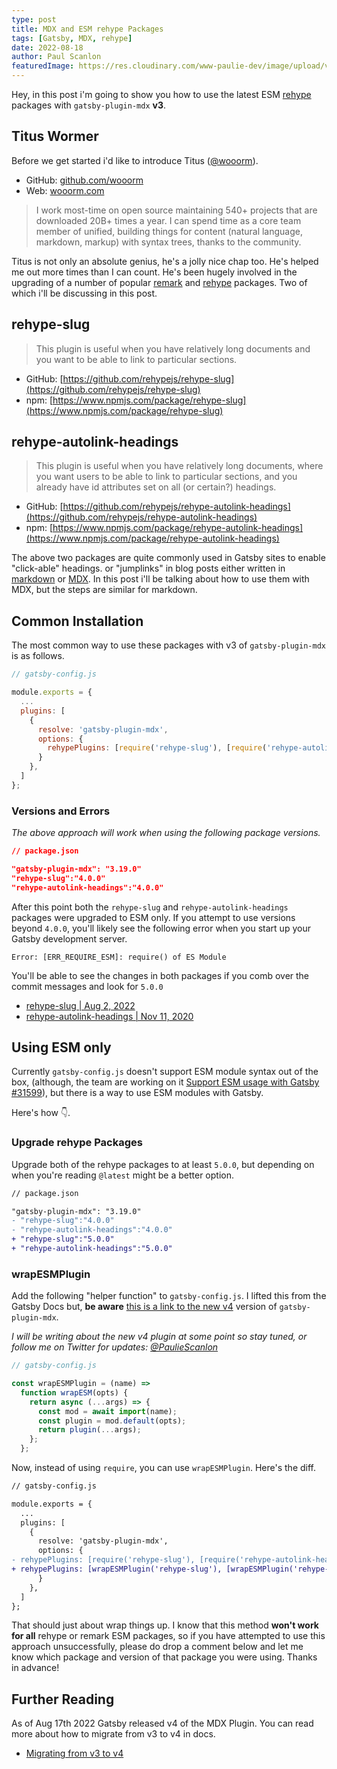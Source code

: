 ```yaml
---
type: post
title: MDX and ESM rehype Packages
tags: [Gatsby, MDX, rehype]
date: 2022-08-18
author: Paul Scanlon
featuredImage: https://res.cloudinary.com/www-paulie-dev/image/upload/v1660808390/paulie.dev/2022/08/mdx-esm-rehyp_duw4ps.jpg
---
```


Hey, in this post i'm going to show you how to use the latest ESM [rehype](https://github.com/rehypejs) packages with
`gatsby-plugin-mdx` **v3**.

## Titus Wormer

Before we get started i'd like to introduce Titus ([@wooorm](https://twitter.com/wooorm)).

- GitHub: [github.com/wooorm](github.com/wooorm)
- Web: [wooorm.com](https://wooorm.com/)

> I work most-time on open source maintaining 540+ projects that are downloaded 20B+ times a year. I can spend time as a
> core team member of unified, building things for content (natural language, markdown, markup) with syntax trees,
> thanks to the community.

Titus is not only an absolute genius, he's a jolly nice chap too. He's helped me out more times than I can count. He's
been hugely involved in the upgrading of a number of popular [remark](https://github.com/remarkjs) and
[rehype](https://github.com/rehypejs) packages. Two of which i'll be discussing in this post.

## rehype-slug

> This plugin is useful when you have relatively long documents and you want to be able to link to particular sections.

- GitHub: [https://github.com/rehypejs/rehype-slug](https://github.com/rehypejs/rehype-slug)
- npm: [https://www.npmjs.com/package/rehype-slug](https://www.npmjs.com/package/rehype-slug)

## rehype-autolink-headings

> This plugin is useful when you have relatively long documents, where you want users to be able to link to particular
> sections, and you already have id attributes set on all (or certain?) headings.

- GitHub: [https://github.com/rehypejs/rehype-autolink-headings](https://github.com/rehypejs/rehype-autolink-headings)
- npm: [https://www.npmjs.com/package/rehype-autolink-headings](https://www.npmjs.com/package/rehype-autolink-headings)

The above two packages are quite commonly used in Gatsby sites to enable "click-able" headings. or "jumplinks" in blog
posts either written in [markdown](https://www.markdownguide.org/basic-syntax/) or [MDX](https://mdxjs.com/). In this
post i'll be talking about how to use them with MDX, but the steps are similar for markdown.

## Common Installation

The most common way to use these packages with v3 of `gatsby-plugin-mdx` is as follows.

```javascript
// gatsby-config.js

module.exports = {
  ...
  plugins: [
    {
      resolve: 'gatsby-plugin-mdx',
      options: {
        rehypePlugins: [require('rehype-slug'), [require('rehype-autolink-headings'), { behavior: 'wrap' }]]
      }
    },
  ]
};
```

### Versions and Errors

_The above approach will work when using the following package versions._

```json
// package.json

"gatsby-plugin-mdx": "3.19.0"
"rehype-slug":"4.0.0"
"rehype-autolink-headings":"4.0.0"

```

After this point both the `rehype-slug` and `rehype-autolink-headings` packages were upgraded to ESM only. If you
attempt to use versions beyond `4.0.0`, you'll likely see the following error when you start up your Gatsby development
server.

```
Error: [ERR_REQUIRE_ESM]: require() of ES Module
```

You'll be able to see the changes in both packages if you comb over the commit messages and look for `5.0.0`

- [rehype-slug | Aug 2, 2022](https://github.com/rehypejs/rehype-slug/commits/main)
- [rehype-autolink-headings | Nov 11, 2020](https://github.com/rehypejs/rehype-autolink-headings/commits/main)

## Using ESM only

Currently `gatsby-config.js` doesn't support ESM module syntax out of the box, (although, the team are working on it
[Support ESM usage with Gatsby #31599](https://github.com/gatsbyjs/gatsby/discussions/31599)), but there is a way to use
ESM modules with Gatsby.

Here's how 👇.

### Upgrade rehype Packages

Upgrade both of the rehype packages to at least `5.0.0`, but depending on when you're reading `@latest` might be a
better option.

```diff
// package.json

"gatsby-plugin-mdx": "3.19.0"
- "rehype-slug":"4.0.0"
- "rehype-autolink-headings":"4.0.0"
+ "rehype-slug":"5.0.0"
+ "rehype-autolink-headings":"5.0.0"

```

### wrapESMPlugin

Add the following "helper function" to `gatsby-config.js`. I lifted this from the Gatsby Docs but, **be aware**
[this is a link to the new v4](https://www.gatsbyjs.com/plugins/gatsby-plugin-mdx/?=mdx#gatsby-remark--plugins) version
of `gatsby-plugin-mdx`.

_I will be writing about the new v4 plugin at some point so stay tuned, or follow me on Twitter for updates:
[@PaulieScanlon](https://twitter.com/PaulieScanlon)_

```javascript
// gatsby-config.js

const wrapESMPlugin = (name) =>
  function wrapESM(opts) {
    return async (...args) => {
      const mod = await import(name);
      const plugin = mod.default(opts);
      return plugin(...args);
    };
  };
```

Now, instead of using `require`, you can use `wrapESMPlugin`. Here's the diff.

```diff
// gatsby-config.js

module.exports = {
  ...
  plugins: [
    {
      resolve: 'gatsby-plugin-mdx',
      options: {
- rehypePlugins: [require('rehype-slug'), [require('rehype-autolink-headings'), { behavior: 'wrap' }]]
+ rehypePlugins: [wrapESMPlugin('rehype-slug'), [wrapESMPlugin('rehype-autolink-headings'), { behavior: 'wrap' }]]
      }
    },
  ]
};
```

That should just about wrap things up. I know that this method **won't work for all** rehype or remark ESM packages, so
if you have attempted to use this approach unsuccessfully, please do drop a comment below and let me know which package
and version of that package you were using. Thanks in advance!

## Further Reading

As of Aug 17th 2022 Gatsby released v4 of the MDX Plugin. You can read more about how to migrate from v3 to v4 in docs.

- [Migrating from v3 to v4](https://www.gatsbyjs.com/plugins/gatsby-plugin-mdx/?=mdx#migrating-from-v3-to-v4)
